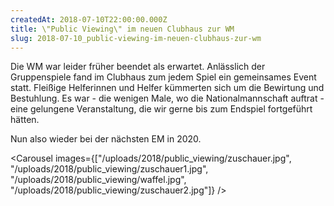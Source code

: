 ```yaml
---
createdAt: 2018-07-10T22:00:00.000Z
title: \"Public Viewing\" im neuen Clubhaus zur WM
slug: 2018-07-10_public-viewing-im-neuen-clubhaus-zur-wm
---
```

Die WM war leider früher beendet als erwartet.
Anlässlich der Gruppenspiele fand im Clubhaus zum jedem Spiel ein gemeinsames Event statt.
Fleißige Helferinnen und Helfer kümmerten sich um die Bewirtung und Bestuhlung.
Es war - die wenigen Male, wo die Nationalmannschaft auftrat - eine gelungene Veranstaltung, die wir gerne bis zum Endspiel fortgeführt hätten.

Nun also wieder bei der nächsten EM in 2020.

<Carousel images={["/uploads/2018/public_viewing/zuschauer.jpg", "/uploads/2018/public_viewing/zuschauer1.jpg", "/uploads/2018/public_viewing/waffel.jpg", "/uploads/2018/public_viewing/zuschauer2.jpg"]} />